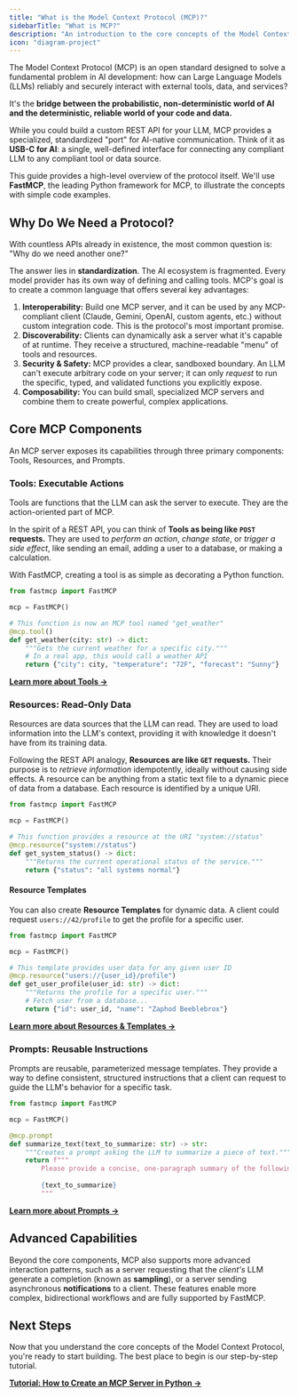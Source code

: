 ```yaml
---
title: "What is the Model Context Protocol (MCP)?"
sidebarTitle: "What is MCP?"
description: "An introduction to the core concepts of the Model Context Protocol (MCP), explaining what it is, why it's useful, and how it works."
icon: "diagram-project"
---
```


The Model Context Protocol (MCP) is an open standard designed to solve a fundamental problem in AI development: how can Large Language Models (LLMs) reliably and securely interact with external tools, data, and services?

It's the **bridge between the probabilistic, non-deterministic world of AI and the deterministic, reliable world of your code and data.**

While you could build a custom REST API for your LLM, MCP provides a specialized, standardized "port" for AI-native communication. Think of it as **USB-C for AI**: a single, well-defined interface for connecting any compliant LLM to any compliant tool or data source.

This guide provides a high-level overview of the protocol itself. We'll use **FastMCP**, the leading Python framework for MCP, to illustrate the concepts with simple code examples.

## Why Do We Need a Protocol?

With countless APIs already in existence, the most common question is: "Why do we need another one?"

The answer lies in **standardization**. The AI ecosystem is fragmented. Every model provider has its own way of defining and calling tools. MCP's goal is to create a common language that offers several key advantages:

1.  **Interoperability:** Build one MCP server, and it can be used by any MCP-compliant client (Claude, Gemini, OpenAI, custom agents, etc.) without custom integration code. This is the protocol's most important promise.
2.  **Discoverability:** Clients can dynamically ask a server what it's capable of at runtime. They receive a structured, machine-readable "menu" of tools and resources.
3.  **Security & Safety:** MCP provides a clear, sandboxed boundary. An LLM can't execute arbitrary code on your server; it can only *request* to run the specific, typed, and validated functions you explicitly expose.
4.  **Composability:** You can build small, specialized MCP servers and combine them to create powerful, complex applications.

## Core MCP Components 

An MCP server exposes its capabilities through three primary components: Tools, Resources, and Prompts.

### Tools: Executable Actions

Tools are functions that the LLM can ask the server to execute. They are the action-oriented part of MCP.

In the spirit of a REST API, you can think of **Tools as being like `POST` requests.** They are used to *perform an action*, *change state*, or *trigger a side effect*, like sending an email, adding a user to a database, or making a calculation.

With FastMCP, creating a tool is as simple as decorating a Python function.

```python
from fastmcp import FastMCP

mcp = FastMCP()

# This function is now an MCP tool named "get_weather"
@mcp.tool()
def get_weather(city: str) -> dict:
    """Gets the current weather for a specific city."""
    # In a real app, this would call a weather API
    return {"city": city, "temperature": "72F", "forecast": "Sunny"}
```

[**Learn more about Tools →**](/servers/tools)

### Resources: Read-Only Data

Resources are data sources that the LLM can read. They are used to load information into the LLM's context, providing it with knowledge it doesn't have from its training data.

Following the REST API analogy, **Resources are like `GET` requests.** Their purpose is to *retrieve information* idempotently, ideally without causing side effects. A resource can be anything from a static text file to a dynamic piece of data from a database. Each resource is identified by a unique URI.

```python
from fastmcp import FastMCP

mcp = FastMCP()

# This function provides a resource at the URI "system://status"
@mcp.resource("system://status")
def get_system_status() -> dict:
    """Returns the current operational status of the service."""
    return {"status": "all systems normal"}
```

#### Resource Templates

You can also create **Resource Templates** for dynamic data. A client could request `users://42/profile` to get the profile for a specific user.

```python
from fastmcp import FastMCP

mcp = FastMCP()

# This template provides user data for any given user ID
@mcp.resource("users://{user_id}/profile")
def get_user_profile(user_id: str) -> dict:
    """Returns the profile for a specific user."""
    # Fetch user from a database...
    return {"id": user_id, "name": "Zaphod Beeblebrox"}
```

[**Learn more about Resources & Templates →**](/servers/resources)

### Prompts: Reusable Instructions

Prompts are reusable, parameterized message templates. They provide a way to define consistent, structured instructions that a client can request to guide the LLM's behavior for a specific task.

```python
from fastmcp import FastMCP

mcp = FastMCP()

@mcp.prompt
def summarize_text(text_to_summarize: str) -> str:
    """Creates a prompt asking the LLM to summarize a piece of text."""
    return f"""
        Please provide a concise, one-paragraph summary of the following text:
        
        {text_to_summarize}
        """
```

[**Learn more about Prompts →**](/servers/prompts)

## Advanced Capabilities

Beyond the core components, MCP also supports more advanced interaction patterns, such as a server requesting that the *client's* LLM generate a completion (known as **sampling**), or a server sending asynchronous **notifications** to a client. These features enable more complex, bidirectional workflows and are fully supported by FastMCP.

## Next Steps

Now that you understand the core concepts of the Model Context Protocol, you're ready to start building. The best place to begin is our step-by-step tutorial.

[**Tutorial: How to Create an MCP Server in Python →**](/tutorials/create-mcp-server)
